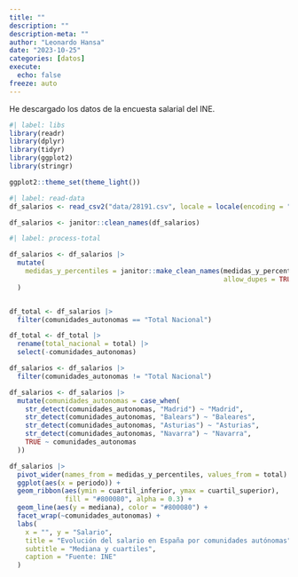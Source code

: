 ```yaml
---
title: ""
description: ""
description-meta: ""
author: "Leonardo Hansa"
date: "2023-10-25"
categories: [datos]
execute: 
  echo: false
freeze: auto
---
```


He descargado los datos de la encuesta salarial del INE. 

```r
#| label: libs
library(readr)
library(dplyr)
library(tidyr)
library(ggplot2)
library(stringr)

ggplot2::theme_set(theme_light())
```

```r
#| label: read-data
df_salarios <- read_csv2("data/28191.csv", locale = locale(encoding = "latin1"))

df_salarios <- janitor::clean_names(df_salarios)
```

```r
#| label: process-total

df_salarios <- df_salarios |> 
  mutate(
    medidas_y_percentiles = janitor::make_clean_names(medidas_y_percentiles, 
                                                      allow_dupes = TRUE)
  )


df_total <- df_salarios |> 
  filter(comunidades_autonomas == "Total Nacional")

df_total <- df_total |> 
  rename(total_nacional = total) |> 
  select(-comunidades_autonomas)

df_salarios <- df_salarios |> 
  filter(comunidades_autonomas != "Total Nacional")

df_salarios <- df_salarios |> 
  mutate(comunidades_autonomas = case_when(
    str_detect(comunidades_autonomas, "Madrid") ~ "Madrid",
    str_detect(comunidades_autonomas, "Balears") ~ "Baleares",
    str_detect(comunidades_autonomas, "Asturias") ~ "Asturias",
    str_detect(comunidades_autonomas, "Navarra") ~ "Navarra", 
    TRUE ~ comunidades_autonomas
  ))
```

```r
df_salarios |> 
  pivot_wider(names_from = medidas_y_percentiles, values_from = total) |> 
  ggplot(aes(x = periodo)) +
  geom_ribbon(aes(ymin = cuartil_inferior, ymax = cuartil_superior), 
              fill = "#800080", alpha = 0.3) + 
  geom_line(aes(y = mediana), color = "#800080") + 
  facet_wrap(~comunidades_autonomas) + 
  labs(
    x = "", y = "Salario", 
    title = "Evolución del salario en España por comunidades autónomas",
    subtitle = "Mediana y cuartiles", 
    caption = "Fuente: INE"
  )


  
```


